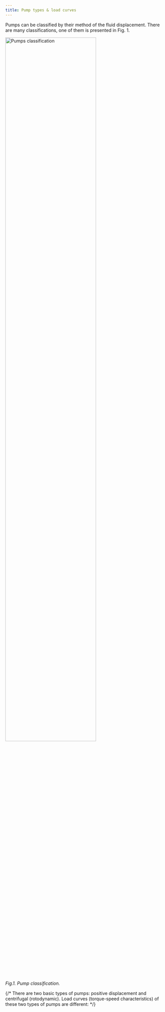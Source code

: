 ```yaml
---
title: Pump types & load curves
---
```


Pumps can be classified by their method of the fluid displacement. There are many classifications, one of them is presented in Fig. 1.



<img src={pmpclImage.src} alt="Pumps classification" width="75%" height="75%" />

*Fig.1. Pump classification.*

{/* 
There are two basic types of pumps: positive displacement and centrifugal (rotodynamic). Load curves (torque-speed characteristics) of these two types of pumps are different:
*/}